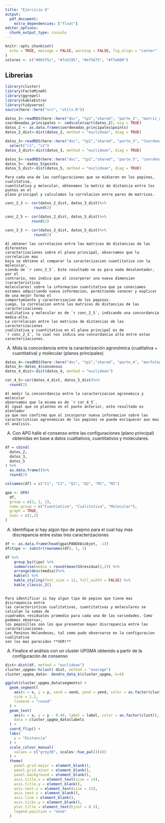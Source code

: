 ```yaml
---
title: "Ejercicio 6"
output: 
  pdf_document:
    extra_dependencies: ["float"]
editor_options: 
  chunk_output_type: console
---
```


```r
knitr::opts_chunk$set(
  echo = TRUE, message = FALSE, warning = FALSE, fig.align = "center"
)
colores <- c("#003f5c", "#7a5195", "#ef5675", "#ffa600")
```

## Librerias

```r
library(cluster)
library(FactoMineR)
library(ggrepel)
library(kableExtra)
library(tidyverse)
source(here::here("src", "utils.R"))
```

```r

datos_2<-readRDS(here::here("doc", "tp1","shared", "parte_2", "matriz_distancia.rds"))
coordenadas_principales <- cmdscale(sqrt(datos_2), eig = TRUE)
datos_2 <- as.data.frame(coordenadas_principales$points)
datos_2_dist<-dist(datos_2, method = "euclidean", diag = TRUE)

datos_3<-readRDS(here::here("doc", "tp1","shared", "parte_3", "Coordenadas_1y2_pp_Clusters.rds"))%>%
  select("c1", "c2")
datos_3_dist<-dist(datos_3, method = "euclidean", diag = TRUE)

datos_5<-readRDS(here::here("doc", "tp1","shared", "parte_5", "coordenadas_principales.rds"))
datos_5<- datos_5$points
datos_5_dist<-dist(datos_5, method = "euclidean", diag = TRUE)

```
    
    Para cada una de las configuraciones que se midieron en los pepinos, cualitativa, 
    cuantitativa y molecular, obtenemos la matriz de distancia entre los puntos en el
    plano principal y calculamos la correlacion entre pares de matrices.

```r
conc_2_3 <- cor(datos_2_dist, datos_3_dist)%>%
             round(2)

conc_2_5 <- cor(datos_2_dist, datos_5_dist)%>%
            round(2)

conc_3_5 <- cor(datos_3_dist, datos_5_dist)%>%
             round(2)

```


    Al obtener las correlacion entre las matrices de distancias de las diferentes
    caracterizaciones sobre el plano principal, observamos que la correlacion mas
    baja se obtiene al comparar la caracterizacion cuantitativa con la molecular,
    siendo de `r conc_3_5`. Este resultado no es para nada desalentador, por el
    contrario, nos indica que al incorporar una nueva dimension (caracteristicas
    moleculares) sobre la informacion cuantitativa que ya conociamos
    estamos adquiriendo nueva informacion, permitiendo conocer y explicar de una mejor forma el
    comportamiento y caracterizacion de los pepinos. 
    Luego, la correlacion entre las matrices de distancias de las caracterizaciones 
    cualitativa y molecular es de `r conc_2_5`, indicando una concordancia
    media-alta.
    La correlacion entre las matrices de distancias de las caracterizaciones 
    cualitativa y cuantitativa en el plano principal es de
    `r conc_2_3`, lo cual nos indica una concordancia alta entre estas caracterizaciones.
   

A) Mida la concordancia entre la caracterización agronómica 
(cualitativa + cuantitativa) y molecular (planos principales)

```r
datos_4<-readRDS(here::here("doc", "tp1","shared", "parte_4", "morfologica_gpa.rds"))
datos_4<-datos_4$consensus
datos_4_dist<-dist(datos_4, method = "euclidean")

cor_4_5<-cor(datos_4_dist, datos_5_dist)%>%
  round(2)
```

    Al medir la conconrdancia entre la caracterizacion agronomica y molecular 
    observamos que la misma es de `r cor_4_5`. 
    Al igual que se planteo en el punto anterior, este resultado es alentador 
    ya que nos confirma que al incorporar nueva informacion sobre las 
    caracteristicas agronomicas de los pepinos se puede enriquecer aun mas
    el analisis.
    
A) Con APG halle el consenso entre las configuraciones (plano principal) 
obtenidas en base a datos cualitativos, cuantitativos y moleculares.


```r
df = cbind(
  datos_2,
  datos_3,
  datos_5
) %>%
  as.data.frame()%>%
  round(2)

colnames(df) = c("C1", "C2", "Q1", "Q2", "M1", "M2")

gpa <- GPA(
  df, 
  group = c(2, 2, 2), 
  name.group = c("Cuantiativa", "Cualitativa", "Molecular"),
  graph = TRUE, 
  axes = c(1,2)
)
```



A) Identifique si hay algún tipo de pepino para el cual hay más discrepancia
entre estas tres caracterizaciones


```r
df <- as.data.frame(head(gpa$PANOVA$objet, -1))
df$tipo <- substr(rownames(df), 1, 1)

df %>% 
    group_by(tipo) %>%
    summarise(media = round(mean(SSresidual),2)) %>%
    arrange(desc(media))%>%
    kable() %>% 
    kable_styling(font_size = 12, full_width = FALSE) %>% 
    kable_classic_2() 
 
```

    Para identificar si hay algun tipo de pepino que tiene mas discrepancia entre
    las caracteristicas cualitativas, cuantitativas y moleculares se calculan la sumas de
    cuadrados residuales promedio para cada una de las variedades. Como podemos observar, 
    los pepinillos son los que presentan mayor discrepancia entre las caracterizaciones. 
    Los Peninos Holandeses, tal como pudo observarse en la configuracion cualitativa 
    son los mas parecidos **VER!**


A) Finalice el análisis con un cluster UPGMA obtenido a partir de la 
configuración de consenso

```r

dist<-dist(df, method = "euclidean")
cluster_upgma<-hclust( dist, method = "average")
cluster_upgma_data<- dendro_data_k(cluster_upgma, k=4)

ggplot(cluster_upgma_data$segments) + 
  geom_segment(
    aes(x = x, y = y, xend = xend, yend = yend, color = as.factor(clust)),
    size = 1.2,
    lineend = "round"
  ) + 
  geom_text(
    aes(x = x, y = y - 0.40, label = label, color = as.factor(clust)), 
    data = cluster_upgma_data$labels
  ) + 
  coord_flip() + 
  labs(
    y = "Distancia"
  ) + 
  scale_colour_manual(
    values = c("grey30", scales::hue_pal()(4))
  ) + 
  theme(
    panel.grid.major = element_blank(), 
    panel.grid.minor = element_blank(), 
    panel.background = element_blank(),
    axis.title.x = element_text(size = 14), 
    axis.title.y = element_blank(), 
    axis.text.x = element_text(size = 12),
    axis.text.y = element_blank(), 
    axis.line = element_blank(), 
    axis.ticks.y = element_blank(),
    plot.title = element_text(hjust = 0.5),
    legend.position = "none"
  )
```

